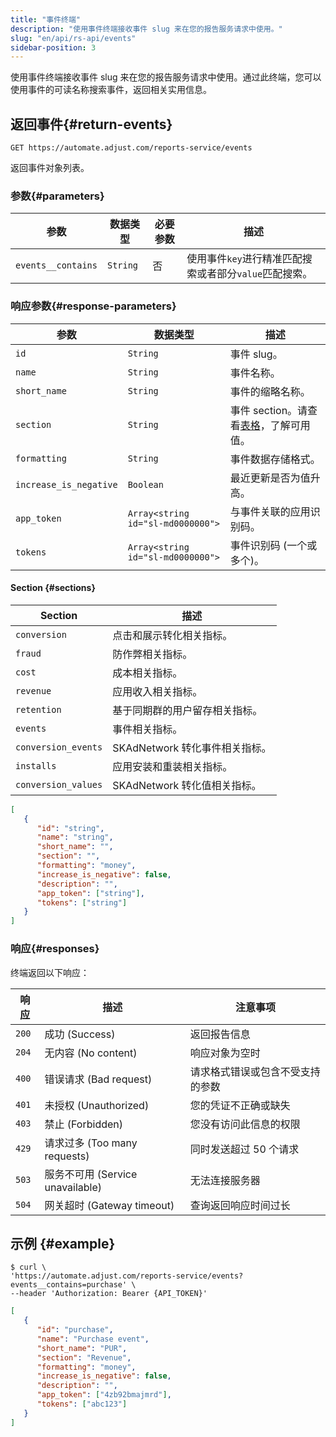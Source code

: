 ```yaml
---
title: "事件终端"
description: "使用事件终端接收事件 slug 来在您的报告服务请求中使用。"
slug: "en/api/rs-api/events"
sidebar-position: 3
---
```

使用事件终端接收事件 slug 来在您的报告服务请求中使用。通过此终端，您可以使用事件的可读名称搜索事件，返回相关实用信息。

返回事件\{\#return\-events\}
----------------------------

<codeblock title="终端" highlight="/reports-service/events"> 

```http
GET https://automate.adjust.com/reports-service/events
```

</CodeBlock> 

返回事件对象列表。

### 参数\{\#parameters\}

|         参数         |   数据类型   | 必要参数 |                描述                 |
|--------------------|----------|------|-----------------------------------|
| `events__contains` | `String` | 否    | 使用事件`key`进行精准匹配搜索或者部分`value`匹配搜索。 |

### 响应参数\{\#response\-parameters\}

|           参数           |               数据类型                |                       描述                       |
|------------------------|-----------------------------------|------------------------------------------------|
| `id`                   | `String`                          | 事件 slug。                                       |
| `name`                 | `String`                          | 事件名称。                                          |
| `short_name`           | `String`                          | 事件的缩略名称。                                       |
| `section`              | `String`                          | 事件 section。请查看[表格](#rs-events-sections)，了解可用值。 |
| `formatting`           | `String`                          | 事件数据存储格式。                                      |
| `increase_is_negative` | `Boolean`                         | 最近更新是否为值升高。                                    |
| `app_token`            | `Array<string id="sl-md0000000">` | 与事件关联的应用识别码。                                   |
| `tokens`               | `Array<string id="sl-md0000000">` | 事件识别码 \(一个或多个\)。                             |

#### Section \{\#sections\}

|       Section       |          描述           |
|---------------------|-----------------------|
| `conversion`        | 点击和展示转化相关指标。          |
| `fraud`             | 防作弊相关指标。              |
| `cost`              | 成本相关指标。               |
| `revenue`           | 应用收入相关指标。             |
| `retention`         | 基于同期群的用户留存相关指标。       |
| `events`            | 事件相关指标。               |
| `conversion_events` | SKAdNetwork 转化事件相关指标。 |
| `installs`          | 应用安装和重装相关指标。          |
| `conversion_values` | SKAdNetwork 转化值相关指标。  |

<codeblock title="响应格式"> 

```json
[
   {
      "id": "string",
      "name": "string",
      "short_name": "",
      "section": "",
      "formatting": "money",
      "increase_is_negative": false,
      "description": "",
      "app_token": ["string"],
      "tokens": ["string"]
   }
]
```

</CodeBlock> 

### 响应\{\#responses\}

终端返回以下响应：

|  响应   |               描述                |       注意事项       |
|-------|---------------------------------|------------------|
| `200` | 成功 \(Success\)                | 返回报告信息           |
| `204` | 无内容 \(No content\)            | 响应对象为空时          |
| `400` | 错误请求 \(Bad request\)          | 请求格式错误或包含不受支持的参数 |
| `401` | 未授权 \(Unauthorized\)          | 您的凭证不正确或缺失       |
| `403` | 禁止 \(Forbidden\)              | 您没有访问此信息的权限      |
| `429` | 请求过多 \(Too many requests\)    | 同时发送超过 50 个请求    |
| `503` | 服务不可用 \(Service unavailable\) | 无法连接服务器          |
| `504` | 网关超时 \(Gateway timeout\)      | 查询返回响应时间过长       |

示例 \{\#example\}
-------------------

<codeblock title="cURL" highlight="events__contains=purchase"> 

```console
$ curl \
'https://automate.adjust.com/reports-service/events?events__contains=purchase' \
--header 'Authorization: Bearer {API_TOKEN}'
```

</CodeBlock> <codeblock title="成功响应"> 

```json
[
   {
      "id": "purchase",
      "name": "Purchase event",
      "short_name": "PUR",
      "section": "Revenue",
      "formatting": "money",
      "increase_is_negative": false,
      "description": "",
      "app_token": ["4zb92bmajmrd"],
      "tokens": ["abc123"]
   }
]
```

</CodeBlock>

